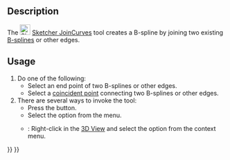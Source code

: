 <languages/>
<translate>

<!--T:1-->
{{Docnav
|[[Sketcher_BSplineInsertKnot|Insert knot]]
|[[Sketcher_SelectElementsWithDoFs|Select unconstrained DoF]]
|[[Sketcher_Workbench|Sketcher]]
|IconL=Sketcher_BSplineInsertKnot.svg
|IconR=Sketcher_SelectElementsWithDoFs.svg‎
|IconC=Workbench_Sketcher.svg
}}

<!--T:2-->
{{GuiCommand
|Name=Sketcher JoinCurves
|MenuLocation=Sketch → Sketcher B-spline tools → Join curves
|Workbenches=[[Sketcher_Workbench|Sketcher]]
|Version=0.21
|SeeAlso=
}}

==Description== <!--T:3--> 

<!--T:4-->
The [[Image:Sketcher_JoinCurves.svg|24px]] [[Sketcher_JoinCurves|Sketcher JoinCurves]] tool creates a B-spline by joining two existing [[B-Splines|B-splines]] or other edges.

==Usage== <!--T:5-->

<!--T:6-->
# Do one of the following:
#* Select an end point of two B-splines or other edges.
#* Select a [[Sketcher_ConstrainCoincident|coincident point]] connecting two B-splines or other edges.
# There are several ways to invoke the tool: 
#* Press the {{Button|[[Image:Sketcher_JoinCurves.svg|16px]] [[Sketcher_JoinCurves|Join curves]]}} button.
#* Select the {{MenuCommand|Sketch → Sketcher B-spline tools → [[Image:Sketcher_JoinCurves.svg|16px]] Join curves}} option from the menu.
#* {{Version|1.0}}: Right-click in the [[3D_view|3D View]] and select the {{MenuCommand|[[Image:Sketcher_JoinCurves.svg|16px]] Join curves}} option from the context menu.


<!--T:7-->
{{Docnav
|[[Sketcher_BSplineInsertKnot|Insert knot]]
|[[Sketcher_SelectElementsWithDoFs|Select unconstrained DoF]]
|[[Sketcher_Workbench|Sketcher]]
|IconL=Sketcher_BSplineInsertKnot.svg
|IconR=Sketcher_SelectElementsWithDoFs.svg‎
|IconC=Workbench_Sketcher.svg
}}

</translate>
{{Sketcher_Tools_navi{{#translation:}}}}
{{Userdocnavi{{#translation:}}}}